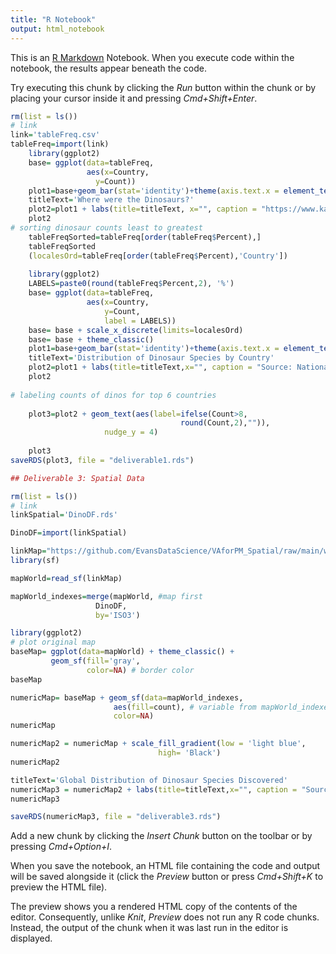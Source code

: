 ```yaml
---
title: "R Notebook"
output: html_notebook
---
```


This is an [R Markdown](http://rmarkdown.rstudio.com) Notebook. When you execute code within the notebook, the results appear beneath the code. 

Try executing this chunk by clicking the *Run* button within the chunk or by placing your cursor inside it and pressing *Cmd+Shift+Enter*. 

```r
rm(list = ls()) 
# link
link='tableFreq.csv'
tableFreq=import(link)
    library(ggplot2)
    base= ggplot(data=tableFreq,
                 aes(x=Country,
                   y=Count)) 
    plot1=base+geom_bar(stat='identity')+theme(axis.text.x = element_text(angle = 90))
    titleText='Where were the Dinosaurs?'
    plot2=plot1 + labs(title=titleText, x="", caption = "https://www.kaggle.com/datasets/kjanjua/jurassic-park-the-exhaustive-dinosaur-dataset?resource=download")
    plot2
# sorting dinosaur counts least to greatest
    tableFreqSorted=tableFreq[order(tableFreq$Percent),]
    tableFreqSorted
    (localesOrd=tableFreq[order(tableFreq$Percent),'Country'])
    
    library(ggplot2)
    LABELS=paste0(round(tableFreq$Percent,2), '%')
    base= ggplot(data=tableFreq,
                 aes(x=Country,
                     y=Count,
                     label = LABELS))
    base= base + scale_x_discrete(limits=localesOrd) 
    base= base + theme_classic()
    plot1=base+geom_bar(stat='identity')+theme(axis.text.x = element_text(angle = 90))
    titleText='Distribution of Dinosaur Species by Country'
    plot2=plot1 + labs(title=titleText,x="", caption = "Source: National History Museum", subtitle = "76% of dinosaur species were discovered in 6 out of 31 countries")
    plot2
    
# labeling counts of dinos for top 6 countries
    
    plot3=plot2 + geom_text(aes(label=ifelse(Count>8,
                                      round(Count,2),"")),
                     nudge_y = 4)
            
    plot3
saveRDS(plot3, file = "deliverable1.rds")
```

```r
## Deliverable 3: Spatial Data

rm(list = ls()) 
# link
linkSpatial='DinoDF.rds'

DinoDF=import(linkSpatial)

linkMap="https://github.com/EvansDataScience/VAforPM_Spatial/raw/main/worldMap.geojson" 
library(sf)

mapWorld=read_sf(linkMap)

mapWorld_indexes=merge(mapWorld, #map first
                   DinoDF, 
                   by='ISO3') 

library(ggplot2)
# plot original map
baseMap= ggplot(data=mapWorld) + theme_classic() + 
         geom_sf(fill='gray', 
                 color=NA) # border color
baseMap

numericMap= baseMap + geom_sf(data=mapWorld_indexes,
                       aes(fill=count), # variable from mapWorld_indexes
                       color=NA)
numericMap

numericMap2 = numericMap + scale_fill_gradient(low = 'light blue',
                                 high= 'Black')
numericMap2

titleText='Global Distribution of Dinosaur Species Discovered'
numericMap3 = numericMap2 + labs(title=titleText,x="", caption = "Source: National History Museum", subtitle = "More dinosaurs have been discovered in the USA than any other country")
numericMap3

saveRDS(numericMap3, file = "deliverable3.rds")
```

Add a new chunk by clicking the *Insert Chunk* button on the toolbar or by pressing *Cmd+Option+I*.

When you save the notebook, an HTML file containing the code and output will be saved alongside it (click the *Preview* button or press *Cmd+Shift+K* to preview the HTML file). 

The preview shows you a rendered HTML copy of the contents of the editor. Consequently, unlike *Knit*, *Preview* does not run any R code chunks. Instead, the output of the chunk when it was last run in the editor is displayed.

